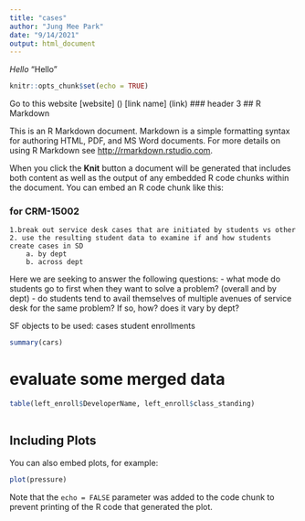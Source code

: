 ```yaml
---
title: "cases"
author: "Jung Mee Park"
date: "9/14/2021"
output: html_document
---
```

_Hello_ "Hello"
```r
knitr::opts_chunk$set(echo = TRUE)
```
Go to this website [website] () [link name] (link)
### header 3
## R Markdown

This is an R Markdown document. Markdown is a simple formatting syntax for authoring HTML, PDF, and MS Word documents. For more details on using R Markdown see <http://rmarkdown.rstudio.com>.

When you click the **Knit** button a document will be generated that includes both content as well as the output of any embedded R code chunks within the document. You can embed an R code chunk like this:

### for CRM-15002
    1.break out service desk cases that are initiated by students vs other
    2. use the resulting student data to examine if and how students create cases in SD 
        a. by dept
        b. across dept

Here we are seeking to answer the following questions:
    - what mode do students go to first when they want to solve a problem? (overall and by dept)
    - do students tend to avail themselves of multiple avenues of service desk for the same problem? If so, how? does it vary by dept? 

SF objects to be used:
    cases
    student enrollments
    <!-- chattranscript -->
    
```r
summary(cars)
```
# evaluate some merged data
```r
table(left_enroll$DeveloperName, left_enroll$class_standing)
  
```

## Including Plots

You can also embed plots, for example:

```r
plot(pressure)
```

Note that the `echo = FALSE` parameter was added to the code chunk to prevent printing of the R code that generated the plot.
